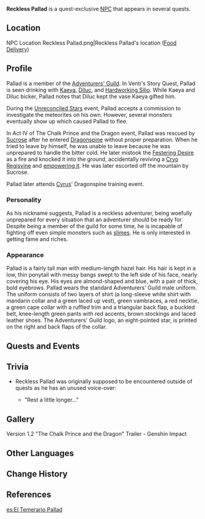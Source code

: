 {{Character Infobox
|image            = NPC Reckless Pallad.png
|realname         = Pallad
|name             = Reckless Pallad
|region           = Mondstadt
|affiliation      = Adventurers' Guild
|type             = Quest NPC
|title            = Adventurer
|voiceEN          = [https://kaijordanvo.wixsite.com/website Kai Jordan]<ref>Twitter: [https://twitter.com/KirikaiDubs/status/1489484885047734272 EN VA Self Announcement]</ref>
}}
'''Reckless Pallad''' is a quest-exclusive [[NPC]] that appears in several quests.

==Location==
<gallery>
NPC Location Reckless Pallad.png|Reckless Pallad's location ([[Food Delivery]])
</gallery>

==Profile==
Pallad is a member of the [[Adventurers' Guild]]. In Venti's Story Quest, Pallad is seen drinking with [[Kaeya]], [[Diluc]], and [[Hardworking Silio]]. While Kaeya and Diluc bicker, Pallad notes that Diluc kept the vase Kaeya gifted him.

During the [[Unreconciled Stars/Story|Unreconciled Stars]] event, Pallad accepts a commission to investigate the meteorites on his own. However, several monsters eventually show up which caused Pallad to flee.

In Act IV of The Chalk Prince and the Dragon event, Pallad was rescued by [[Sucrose]] after he entered [[Dragonspine]] without proper preparation. When he tried to leave by himself, he was unable to leave because he was unprepared to handle the bitter cold. He later mistook the [[Festering Desire]] as a fire and knocked it into the ground, accidentally reviving a [[Cryo Regisvine]] and [[Resurgent Cryo Regisvine|empowering it]]. He was later escorted off the mountain by Sucrose.

Pallad later attends [[Cyrus]]' Dragonspine training event.

===Personality===
As his nickname suggests, Pallad is a reckless adventurer, being woefully unprepared for every situation that an adventurer should be ready for. Despite being a member of the guild for some time, he is incapable of fighting off even simple monsters such as [[slimes]]. He is only interested in getting fame and riches.

===Appearance===
Pallad is a fairly tall man with medium-length hazel hair. His hair is kept in a low, thin ponytail with messy bangs swept to the left side of his face, nearly covering his eye. His eyes are almond-shaped and blue, with a pair of thick, bold eyebrows. Pallad wears the standard Adventurers' Guild male uniform. The uniform consists of two layers of shirt (a long-sleeve white shirt with mandarin collar and a green laced up vest), green vambraces, a red necktie, a green cape collar with a ruffled trim and a triangular back flap, a buckled belt, knee-length green pants with red accents, brown stockings and laced leather shoes. The Adventurers' Guild logo, an eight-pointed star, is printed on the right and back flaps of the collar.

==Quests and Events==
{{Quests and Events
|Meteorites and Adventure = event [[commission]]
}}

==Trivia==
* Reckless Pallad was originally supposed to be encountered outside of quests as he has an unused voice-over:
** {{A|VO Reckless Pallad 01.ogg}} "Rest a little longer..."

==Gallery==
<gallery>
Version 1.2 "The Chalk Prince and the Dragon" Trailer - Genshin Impact
</gallery>

==Other Languages==
{{Other Languages
|default_hidden = 1
|en      = Reckless Pallad
|zhs     = 冒失的帕拉德
|zhs_rm  = Màoshī de Pàlādé
|zht     = 冒失的帕拉德
|zht_rm  = Màoshī de Pàlādé
|ja      = うっかりパラド
|ja_rm   = Ukkari Parado
|ko      = 경솔한 팔라드
|ko_rm   = Gyeongsolhan Palladeu
|es      = El Temerario Pallad
|fr      = Pallad
|ru      = Отчаянный Паллад
|th      = Pallad ผู้บ้าบิ่น
|th_rm   = Pallad Phu Babin
|vi      = Pallad Lỗ Mãng
|de      = Verwegener Pallad
|id      = Reckless Pallad
|pt      = Pallad Imprudente
|tr      = Pervasız Pallad
|it      = Pallad il Temerario
}}

==Change History==
{{Change History|1.0}}

==References==
{{Reflist}}

[[es:El Temerario Pallad]]